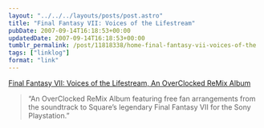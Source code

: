 ```yaml
---
layout: "../../../layouts/posts/post.astro"
title: "Final Fantasy VII: Voices of the Lifestream"
pubDate: 2007-09-14T16:18:53+00:00
updatedDate: 2007-09-14T16:18:53+00:00
tumblr_permalink: /post/11818338/home-final-fantasy-vii-voices-of-the
tags: ["linklog"]
format: "link"
---
```


[Final Fantasy VII: Voices of the Lifestream, An OverClocked ReMix Album][1]

> &ldquo;An OverClocked ReMix Album featuring free fan arrangements from the soundtrack to Square&rsquo;s legendary Final Fantasy VII for the Sony Playstation.&rdquo;

[1]: http://ff7.ocremix.org/
